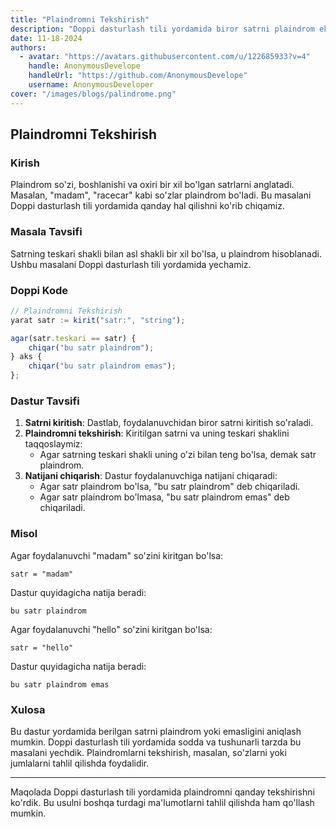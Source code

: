 ```yaml
---
title: "Plaindromni Tekshirish"
description: "Doppi dasturlash tili yordamida biror satrni plaindrom ekanligini tekshirish masalasi"
date: 11-18-2024
authors:
  - avatar: "https://avatars.githubusercontent.com/u/122685933?v=4"
    handle: AnonymousDevelope
    handleUrl: "https://github.com/AnonymousDevelope"
    username: AnonymousDeveloper
cover: "/images/blogs/palindrome.png"
---
```


## Plaindromni Tekshirish

### Kirish

Plaindrom so'zi, boshlanishi va oxiri bir xil bo'lgan satrlarni anglatadi. Masalan, "madam", "racecar" kabi so'zlar plaindrom bo'ladi. Bu masalani Doppi dasturlash tili yordamida qanday hal qilishni ko'rib chiqamiz.

### Masala Tavsifi

Satrning teskari shakli bilan asl shakli bir xil bo'lsa, u plaindrom hisoblanadi. Ushbu masalani Doppi dasturlash tili yordamida yechamiz.

### Doppi Kode

```js
// Plaindromni Tekshirish
yarat satr := kirit("satr:", "string");

agar(satr.teskari == satr) {
    chiqar("bu satr plaindrom");
} aks {
    chiqar("bu satr plaindrom emas");
};
```

### Dastur Tavsifi

1. **Satrni kiritish**: Dastlab, foydalanuvchidan biror satrni kiritish so'raladi.
2. **Plaindromni tekshirish**: Kiritilgan satrni va uning teskari shaklini taqqoslaymiz:
    - Agar satrning teskari shakli uning o'zi bilan teng bo'lsa, demak satr plaindrom.
3. **Natijani chiqarish**: Dastur foydalanuvchiga natijani chiqaradi:
    - Agar satr plaindrom bo'lsa, "bu satr plaindrom" deb chiqariladi.
    - Agar satr plaindrom bo'lmasa, "bu satr plaindrom emas" deb chiqariladi.

### Misol

Agar foydalanuvchi "madam" so'zini kiritgan bo'lsa:

```
satr = "madam"
```

Dastur quyidagicha natija beradi:

```
bu satr plaindrom
```

Agar foydalanuvchi "hello" so'zini kiritgan bo'lsa:

```
satr = "hello"
```

Dastur quyidagicha natija beradi:

```
bu satr plaindrom emas
```

### Xulosa

Bu dastur yordamida berilgan satrni plaindrom yoki emasligini aniqlash mumkin. Doppi dasturlash tili yordamida sodda va tushunarli tarzda bu masalani yechdik. Plaindromlarni tekshirish, masalan, so'zlarni yoki jumlalarni tahlil qilishda foydalidir.

---

Maqolada Doppi dasturlash tili yordamida plaindromni qanday tekshirishni ko'rdik. Bu usulni boshqa turdagi ma'lumotlarni tahlil qilishda ham qo'llash mumkin.
